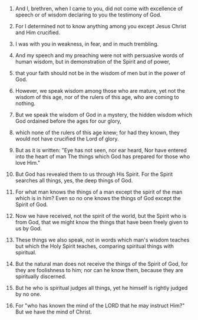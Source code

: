 
1. And I, brethren, when I came to you, did not come with excellence of speech or of wisdom declaring to you the testimony of God.

2. For I determined not to know anything among you except Jesus Christ and Him crucified.

3. I was with you in weakness, in fear, and in much trembling.

4. And my speech and my preaching were not with persuasive words of human wisdom, but in demonstration of the Spirit and of power,

5. that your faith should not be in the wisdom of men but in the power of God.

6. However, we speak wisdom among those who are mature, yet not the wisdom of this age, nor of the rulers of this age, who are coming to nothing.

7. But we speak the wisdom of God in a mystery, the hidden wisdom which God ordained before the ages for our glory,

8. which none of the rulers of this age knew; for had they known, they would not have crucified the Lord of glory.

9. But as it is written: "Eye has not seen, nor ear heard, Nor have entered into the heart of man The things which God has prepared for those who love Him."

10. But God has revealed them to us through His Spirit. For the Spirit searches all things, yes, the deep things of God.

11. For what man knows the things of a man except the spirit of the man which is in him? Even so no one knows the things of God except the Spirit of God.

12. Now we have received, not the spirit of the world, but the Spirit who is from God, that we might know the things that have been freely given to us by God.

13. These things we also speak, not in words which man's wisdom teaches but which the Holy Spirit teaches, comparing spiritual things with spiritual.

14. But the natural man does not receive the things of the Spirit of God, for they are foolishness to him; nor can he know them, because they are spiritually discerned.

15. But he who is spiritual judges all things, yet he himself is rightly judged by no one.

16. For "who has known the mind of the LORD that he may instruct Him?" But we have the mind of Christ.



